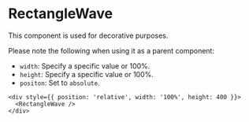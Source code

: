 
<Meta of={RectangleWave} />

# RectangleWave

This component is used for decorative purposes.

<Canvas of={RectangleWave.Default} />
<Controls />

Please note the following when using it as a parent component:

- `width`: Specify a specific value or 100%.
- `height`: Specify a specific value or 100%.
- `positon`: Set to `absolute`.

```tsx
<div style={{ position: 'relative', width: '100%', height: 400 }}>
  <RectangleWave />
</div>
```
